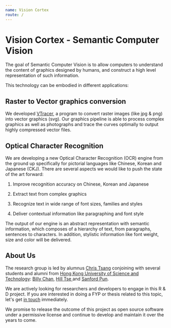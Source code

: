 ```yaml
---
name: Vision Cortex
route: /
---
```



<Banner/>

# Vision Cortex - Semantic Computer Vision

The goal of Semantic Computer Vision is to allow computers to understand the content of graphics designed by humans, and construct a high level representation of such information.

This technology can be embodied in different applications:

## Raster to Vector graphics conversion

We developed [VTracer](//www.visioncortex.org/vtracer/), a program to convert raster images (like jpg & png) into vector graphics (svg). Our graphics pipeline is able to process complex graphics as well as photographs and trace the curves optimally to output highly compressed vector files.

## Optical Character Recognition

We are developing a new Optical Character Recognition (OCR) engine from the ground up specifically for pictorial languages like Chinese, Korean and Japanese (CKJ). There are several aspects we would like to push the state of the art forward:

1. Improve recognition accuracy on Chinese, Korean and Japanese

2. Extract text from complex graphics

3. Recognize text in wide range of font sizes, families and styles

4. Deliver contextual information like paragraphing and font style

The output of our engine is an abstract representation with semantic information, which composes of a hierarchy of text, from paragraphs, sentences to characters. In addition, stylistic information like font weight, size and color will be delivered.

## About Us

The research group is led by alumnus [Chris Tsang](//github.com/tyt2y3) conjoining with several students and alumni from [Hong Kong University of Science and Technology](//www.ust.hk): [Billy Chan](//github.com/billy1624), [Hill Tse
](//github.com/hilltse) and [Sanford Pun](//github.com/shpun817).

We are actively looking for researchers and developers to engage in this R & D project. If you are interested in doing a FYP or thesis related to this topic, let's get [in touch](mailto:info@thf.technology) immediately.

We promise to release the outcome of this project as open source software under a permissive license and continue to develop and maintain it over the years to come.
